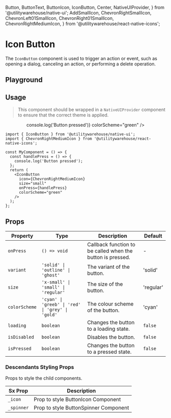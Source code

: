   Button,
  ButtonText,
  ButtonIcon,
  IconButton,
  Center,
  NativeUIProvider,
} from '@utilitywarehouse/native-ui';
  AddSmallIcon,
  ChevronRightSmallIcon,
  ChevronLeft01SmallIcon,
  ChevronRight01SmallIcon,
  ChevronRightMediumIcon,
} from '@utilitywarehouse/react-native-icons';

<Meta of={ButtonStories} />

<ViewFigmaButton url="https://www.figma.com/design/3RY3OvLA88yZksRjOfjQJm/UW-App-UI?node-id=1746-4235" />

# Icon Button

The `IconButton` component is used to trigger an action or event, such as opening a dialog, canceling an action, or performing a delete operation.

## Playground

<Primary />

<Controls />

## Usage

> This component should be wrapped in a `NativeUIProvider` component to ensure that the correct theme is applied.

<Canvas>
  <NativeUIProvider>
    <Center>
      <IconButton
        icon={ChevronRightMediumIcon}
        size="small"
        onPress={() => console.log('Button pressed')}
        colorScheme="green"
      />
    </Center>
  </NativeUIProvider>
</Canvas>

```tsx
import { IconButton } from '@utilitywarehouse/native-ui';
import { ChevronRightMediumIcon } from '@utilitywarehouse/react-native-icons';

const MyComponent = () => {
  const handlePress = () => {
    console.log('Button pressed');
  };
  return (
    <IconButton
      icon={ChevronRightMediumIcon}
      size="small"
      onPress={handlePress}
      colorScheme="green"
    />
  );
};
```

## Props

| Property      | Type                                             | Description                                                | Default   |
| ------------- | ------------------------------------------------ | ---------------------------------------------------------- | --------- |
| `onPress`     | `() => void`                                     | Callback function to be called when the button is pressed. | -         |
| `variant`     | `'solid' \| 'outline' \| 'ghost'`                | The variant of the button.                                 | 'solid'   |
| `size`        | `'x-small' \| 'small' \| 'regular'`              | The size of the button.                                    | 'regular' |
| `colorScheme` | `'cyan' \| 'greeb' \| 'red' \| 'grey' \| 'gold'` | The colour scheme of the button.                           | 'cyan'    |
| `loading`     | `boolean`                                        | Changes the button to a loading state.                     | `false`   |
| `isDisabled`  | `boolean`                                        | Disables the button.                                       | `false`   |
| `isPressed`   | `boolean`                                        | Changes the button to a pressed state.                     | `false`   |

### Descendants Styling Props

Props to style the child components.

| Sx Prop    | Description                           |
| ---------- | ------------------------------------- |
| `_icon`    | Prop to style ButtonIcon Component    |
| `_spinner` | Prop to style ButtonSpinner Component |
